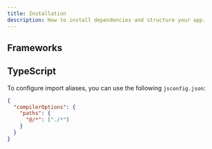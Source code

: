```yaml
---
title: Installation
description: How to install dependencies and structure your app.
---
```



## Frameworks

<CardGrid>
  <LinkCard
    title="Angular"
    href="/docs/installation/angular"
    class="!no-underline"
  />
  <LinkCard
    title="Astro"
    href="/docs/installation/astro"
    class="!no-underline"
  />
</CardGrid>

## TypeScript

To configure import aliases, you can use the following `jsconfig.json`:

```json {4} title="jsconfig.json"
{
  "compilerOptions": {
    "paths": {
      "@/*": ["./*"]
    }
  }
}
```
